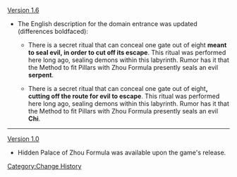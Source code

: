 [[Version 1.6]]
* The English description for the domain entrance was updated (differences boldfaced):
** {{Color|Old description:}} There is a secret ritual that can conceal one gate out of eight '''meant to seal evil, in order to cut off its escape'''. This ritual was performed here long ago, sealing demons within this labyrinth. Rumor has it that the Method to fit Pillars with Zhou Formula presently seals an evil '''serpent'''.
** {{Color|New description:}} There is a secret ritual that can conceal one gate out of eight''', cutting off the route for evil to escape'''. This ritual was performed here long ago, sealing demons within this labyrinth. Rumor has it that the Method to fit Pillars with Zhou Formula presently seals an evil '''Chi'''.
----
[[Version 1.0]]
*Hidden Palace of Zhou Formula was available upon the game's release.
<noinclude>[[Category:Change History]]</noinclude>